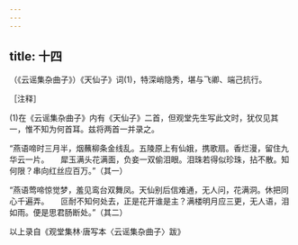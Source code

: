 ```yaml
---
---
---
```

title: 十四
---




（《云谣集杂曲子》）《天仙子》词(1)，特深峭隐秀，堪与飞卿、端己抗行。

［注释］

(1)在《云谣集杂曲子》内有《天仙子》二首，但观堂先生写此文时，犹仅见其一，惟不知为何首耳。兹将两首一并录之。

“燕语啼时三月半，烟蘸柳条金线乱。五陵原上有仙娥，携歌扇。香烂漫，留住九华云一片。　　犀玉满头花满面，负妾一双偷泪眼。泪珠若得似珍珠，拈不散。知何限？串向红丝应百万。”（其一）

“燕语莺啼惊觉梦，羞见鸾台双舞凤。天仙别后信难通，无人问，花满洞。休把同心千遍弄。　　叵耐不知何处去，正是花开谁是主？满楼明月应三更，无人语，泪如雨。便是思君肠断处。”（其二）

以上录自《观堂集林·唐写本〈云谣集杂曲子〉跋》